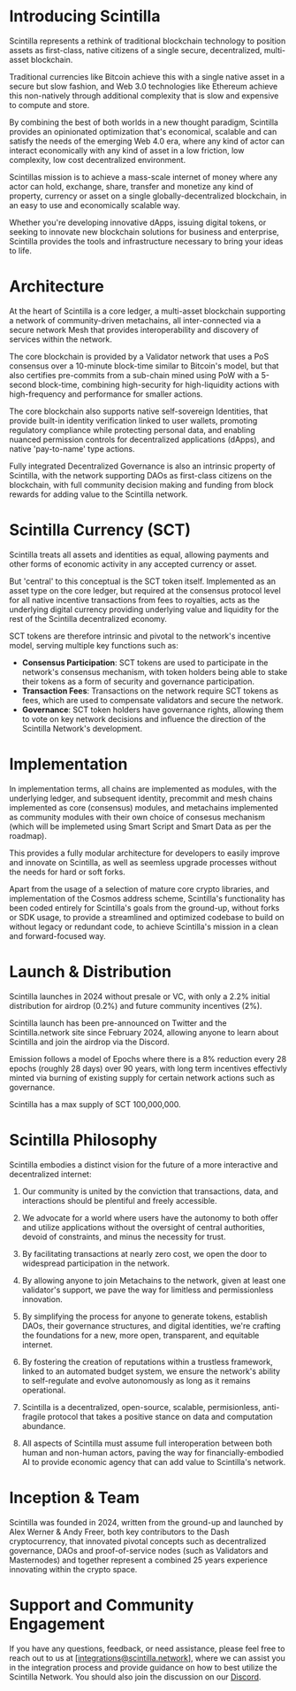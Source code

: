 # Introducing Scintilla

Scintilla represents a rethink of traditional blockchain technology to position assets as first-class, native citizens of a single secure, decentralized, multi-asset blockchain.

Traditional currencies like Bitcoin achieve this with a single native asset in a secure but slow fashion, and Web 3.0 technologies like Ethereum achieve this non-natively through additional complexity that is slow and expensive to compute and store.

By combining the best of both worlds in a new thought paradigm, Scintilla provides an opinionated optimization that's economical, scalable and can satisfy the needs of the emerging Web 4.0 era, where any kind of actor can interact economically with any kind of asset in a low friction, low complexity, low cost decentralized environment.

Scintillas mission is to achieve a mass-scale internet of money where any actor can hold, exchange, share, transfer and monetize any kind of property, currency or asset on a single globally-decentralized blockchain, in an easy to use and economically scalable way.

Whether you're developing innovative dApps, issuing digital tokens, or seeking to innovate new blockchain solutions for business and enterprise, Scintilla provides the tools and infrastructure necessary to bring your ideas to life.

# Architecture

At the heart of Scintilla is a core ledger, a multi-asset blockchain supporting a network of community-driven metachains, all inter-connected via a secure network Mesh that provides interoperability and discovery of services within the network.

The core blockchain is provided by a Validator network that uses a PoS consensus over a 10-minute block-time similar to Bitcoin's model, but that also certifies pre-commits from a sub-chain mined using PoW with a 5-second block-time, combining high-security for high-liquidity actions with high-frequency and performance for smaller actions.

The core blockchain also supports native self-sovereign Identities, that provide built-in identity verification linked to user wallets, promoting regulatory compliance while protecting personal data, and enabling nuanced permission controls for decentralized applications (dApps), and native 'pay-to-name' type actions.

Fully integrated Decentralized Governance is also an intrinsic property of Scintilla, with the network supporting DAOs as first-class citizens on the blockchain, with full community decision making and funding from block rewards for adding value to the Scintilla network.

# Scintilla Currency (SCT)

Scintilla treats all assets and identities as equal, allowing payments and other forms of economic activity in any accepted currency or asset.

But 'central' to this conceptual is the SCT token itself.  Implemented as an asset type on the core ledger, but required at the consensus protocol level for all native incentive transactions from fees to royalties, acts as the underlying digital currency providing underlying value and liquidity for the rest of the Scintilla decentralized economy.

SCT tokens are therefore intrinsic and pivotal to the network's incentive model, serving multiple key functions such as:

- **Consensus Participation**: SCT tokens are used to participate in the network's consensus mechanism, with token holders being able to stake their tokens as a form of security and governance participation.
- **Transaction Fees**: Transactions on the network require SCT tokens as fees, which are used to compensate validators and secure the network.
- **Governance**: SCT token holders have governance rights, allowing them to vote on key network decisions and influence the direction of the Scintilla Network's development.

# Implementation

In implementation terms, all chains are implemented as modules, with the underlying ledger, and subsequent identity, precommit and mesh chains implemented as core (consensus) modules, and metachains implemented as community modules with their own choice of consesus mechanism (which will be implemeted using Smart Script and Smart Data as per the roadmap).  

This provides a fully modular architecture for developers to easily improve and innovate on Scintilla, as well as seemless upgrade processes without the needs for hard or soft forks.

Apart from the usage of a selection of mature core crypto libraries, and implementation of the Cosmos address scheme, Scintilla's functionality has been coded entirely for Scintilla's goals from the ground-up, without forks or SDK usage, to provide a streamlined and optimized codebase to build on without legacy or redundant code, to achieve Scintilla's mission in a clean and forward-focused way.

# Launch & Distribution

Scintilla launches in 2024 without presale or VC, with only a 2.2% initial distribution for airdrop (0.2%) and future community incentives (2%).

Scintilla launch has been pre-announced on Twitter and the Scintilla.network site since February 2024, allowing anyone to learn about Scintilla and join the airdrop via the Discord. 

Emission follows a model of Epochs where there is a 8% reduction every 28 epochs (roughly 28 days) over 90 years, with long term incentives effectivly minted via burning of existing supply for certain network actions such as governance.

Scintilla has a max supply of SCT 100,000,000.

# Scintilla Philosophy

Scintilla embodies a distinct vision for the future of a more interactive and decentralized internet:

1. Our community is united by the conviction that transactions, data, and interactions should be plentiful and freely accessible.

2. We advocate for a world where users have the autonomy to both offer and utilize applications without the oversight of central authorities, devoid of constraints, and minus the necessity for trust.

3. By facilitating transactions at nearly zero cost, we open the door to widespread participation in the network.

4. By allowing anyone to join Metachains to the network, given at least one validator's support, we pave the way for limitless and permissionless innovation.

5. By simplifying the process for anyone to generate tokens, establish DAOs, their governance structures, and digital identities, we're crafting the foundations for a new, more open, transparent, and equitable internet.

6. By fostering the creation of reputations within a trustless framework, linked to an automated budget system, we ensure the network's ability to self-regulate and evolve autonomously as long as it remains operational.

7. Scintilla is a decentralized, open-source, scalable, permisionless, anti-fragile protocol that takes a positive stance on data and computation abundance.

8. All aspects of Scintilla must assume full interoperation between both human and non-human actors, paving the way for financially-embodied AI to provide economic agency that can add value to Scintilla's network.

# Inception & Team

Scintilla was founded in 2024, written from the ground-up and launched by Alex Werner & Andy Freer, both key contributors to the Dash cryptocurrency, that innovated pivotal concepts such as decentralized governance, DAOs and proof-of-service nodes (such as Validators and Masternodes) and together represent a combined 25 years experience innovating within the crypto space.

# Support and Community Engagement

If you have any questions, feedback, or need assistance, please feel free to reach out to us at [integrations@scintilla.network], where we can assist you in the integration process and provide guidance on how to best utilize the Scintilla Network.
You should also join the discussion on our [Discord](https://discord.gg/f2aq6XzSsf).
